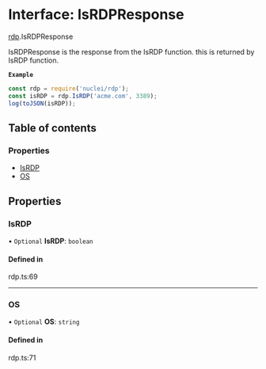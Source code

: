 # Interface: IsRDPResponse

[rdp](/templates/protocols/javascript/modules/rdp).IsRDPResponse

IsRDPResponse is the response from the IsRDP function.
this is returned by IsRDP function.

**`Example`**

```javascript
const rdp = require('nuclei/rdp');
const isRDP = rdp.IsRDP('acme.com', 3389);
log(toJSON(isRDP));
```

## Table of contents

### Properties

- [IsRDP](/templates/protocols/javascript/modules/rdp.IsRDPResponse#isrdp)
- [OS](/templates/protocols/javascript/modules/rdp.IsRDPResponse#os)

## Properties

### IsRDP

• `Optional` **IsRDP**: `boolean`

#### Defined in

rdp.ts:69

___

### OS

• `Optional` **OS**: `string`

#### Defined in

rdp.ts:71

